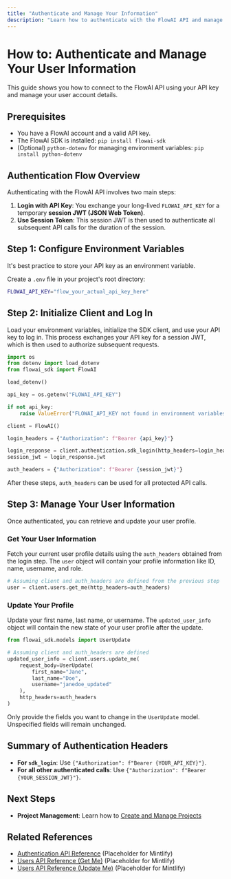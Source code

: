 ```yaml
---
title: "Authenticate and Manage Your Information"
description: "Learn how to authenticate with the FlowAI API and manage your user account. Covers API key setup, user profile management."
---
```


# How to: Authenticate and Manage Your User Information

This guide shows you how to connect to the FlowAI API using your API key and manage your user account details.

## Prerequisites

-   You have a FlowAI account and a valid API key.
-   The FlowAI SDK is installed: `pip install flowai-sdk`
-   (Optional) `python-dotenv` for managing environment variables: `pip install python-dotenv`

## Authentication Flow Overview

Authenticating with the FlowAI API involves two main steps:
1.  **Login with API Key**: You exchange your long-lived `FLOWAI_API_KEY` for a temporary **session JWT (JSON Web Token)**.
2.  **Use Session Token**: This session JWT is then used to authenticate all subsequent API calls for the duration of the session.

## Step 1: Configure Environment Variables

It's best practice to store your API key as an environment variable.

Create a `.env` file in your project's root directory:

```bash title=".env"
FLOWAI_API_KEY="flow_your_actual_api_key_here"
```

## Step 2: Initialize Client and Log In

Load your environment variables, initialize the SDK client, and use your API key to log in. This process exchanges your API key for a session JWT, which is then used to authorize subsequent requests.

```python
import os
from dotenv import load_dotenv
from flowai_sdk import FlowAI

load_dotenv()

api_key = os.getenv("FLOWAI_API_KEY")

if not api_key:
    raise ValueError("FLOWAI_API_KEY not found in environment variables.")

client = FlowAI()

login_headers = {"Authorization": f"Bearer {api_key}"}

login_response = client.authentication.sdk_login(http_headers=login_headers)
session_jwt = login_response.jwt

auth_headers = {"Authorization": f"Bearer {session_jwt}"}
```
After these steps, `auth_headers` can be used for all protected API calls.

## Step 3: Manage Your User Information

Once authenticated, you can retrieve and update your user profile.

### Get Your User Information

Fetch your current user profile details using the `auth_headers` obtained from the login step.
The `user` object will contain your profile information like ID, name, username, and role.

```python
# Assuming client and auth_headers are defined from the previous step
user = client.users.get_me(http_headers=auth_headers)
```

### Update Your Profile

Update your first name, last name, or username. The `updated_user_info` object will contain the new state of your user profile after the update.

```python
from flowai_sdk.models import UserUpdate

# Assuming client and auth_headers are defined
updated_user_info = client.users.update_me(
    request_body=UserUpdate(
        first_name="Jane",
        last_name="Doe",
        username="janedoe_updated"
    ),
    http_headers=auth_headers
)
```
Only provide the fields you want to change in the `UserUpdate` model. Unspecified fields will remain unchanged.


## Summary of Authentication Headers

-   **For `sdk_login`**: Use `{"Authorization": f"Bearer {YOUR_API_KEY}"}`.
-   **For all other authenticated calls**: Use `{"Authorization": f"Bearer {YOUR_SESSION_JWT}"}`.

## Next Steps

-   **Project Management**: Learn how to [Create and Manage Projects](./manage-projects.mdx)

## Related References

-   [Authentication API Reference](/api-reference/authentication#sdk_login) (Placeholder for Mintlify)
-   [Users API Reference (Get Me)](/api-reference/users#get_me) (Placeholder for Mintlify)
-   [Users API Reference (Update Me)](/api-reference/users#update_me) (Placeholder for Mintlify) 